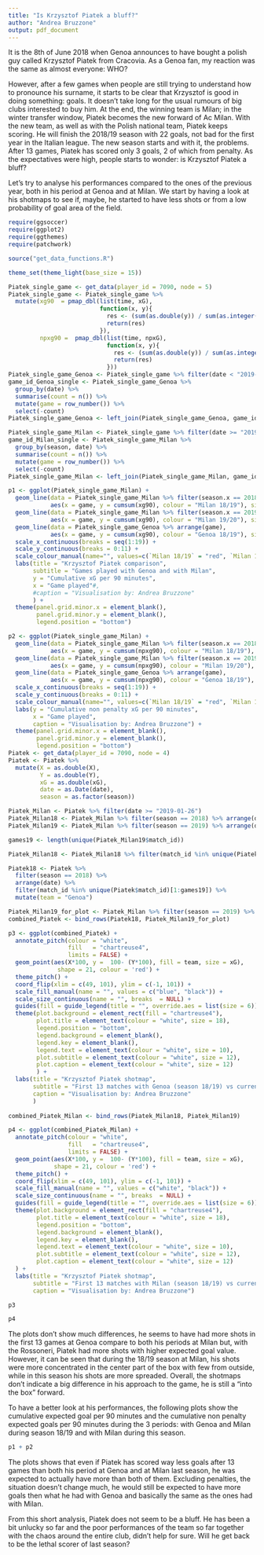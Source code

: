 ```yaml
---
title: "Is Krzysztof Piatek a bluff?"
author: "Andrea Bruzzone"
output: pdf_document
---
```


It is the 8th of June 2018 when Genoa announces to have bought a polish guy called Krzysztof Piatek from Cracovia. As a Genoa fan, my reaction was the same as almost everyone: WHO?

However, after a few games when people are still trying to understand how to pronounce his surname, it starts to be clear that Krzysztof is good in doing something: goals. It doesn't take long for the usual rumours of big clubs interested to buy him. At the end, the winning team is Milan; in the winter transfer window, Piatek becomes the new forward of Ac Milan. With the new team, as well as with the Polish national team, Piatek keeps scoring. He will finish the 2018/19 season with 22 goals, not bad for the first year in the Italian league. The new season starts and with it, the problems. After 13 games, Piatek has scored only 3 goals, 2 of which from penalty. As the expectatives were high, people starts to wonder: is Krzysztof Piatek a bluff?

Let's try to analyse his performances compared to the ones of the previous year, both in his period at Genoa and at Milan. We start by having a look at his shotmaps to see if, maybe, he started to have less shots or from a low probability of goal area of the field. 


```r
require(ggsoccer)
require(ggplot2)
require(ggthemes)
require(patchwork)

source("get_data_functions.R")

theme_set(theme_light(base_size = 15))

Piatek_single_game <- get_data(player_id = 7090, node = 5)
Piatek_single_game <- Piatek_single_game %>% 
  mutate(xg90  = pmap_dbl(list(time, xG),
                          function(x, y){
                            res <- (sum(as.double(y)) / sum(as.integer(x)))*90
                            return(res)
                          }),
         npxg90 =  pmap_dbl(list(time, npxG),
                            function(x, y){
                              res <- (sum(as.double(y)) / sum(as.integer(x)))*90
                              return(res)
                            }))
Piatek_single_game_Genoa <- Piatek_single_game %>% filter(date < "2019-01-26") 
game_id_Genoa_single <- Piatek_single_game_Genoa %>% 
  group_by(date) %>% 
  summarise(count = n()) %>% 
  mutate(game = row_number()) %>% 
  select(-count)
Piatek_single_game_Genoa <- left_join(Piatek_single_game_Genoa, game_id_Genoa_single, by = "date")

Piatek_single_game_Milan <- Piatek_single_game %>% filter(date >= "2019-01-26") 
game_id_Milan_single <- Piatek_single_game_Milan %>% 
  group_by(season, date) %>% 
  summarise(count = n()) %>% 
  mutate(game = row_number()) %>% 
  select(-count)
Piatek_single_game_Milan <- left_join(Piatek_single_game_Milan, game_id_Milan_single, by = "date")

p1 <- ggplot(Piatek_single_game_Milan) + 
  geom_line(data = Piatek_single_game_Milan %>% filter(season.x == 2018) %>% arrange(game), 
            aes(x = game, y = cumsum(xg90), colour = "Milan 18/19"), size = 2) + 
  geom_line(data = Piatek_single_game_Milan %>% filter(season.x == 2019) %>% arrange(game), 
            aes(x = game, y = cumsum(xg90), colour = "Milan 19/20"), size = 2) +
  geom_line(data = Piatek_single_game_Genoa %>% arrange(game), 
            aes(x = game, y = cumsum(xg90), colour = "Genoa 18/19"), size = 2) +
  scale_x_continuous(breaks = seq(1:19)) +
  scale_y_continuous(breaks = 0:11) +
  scale_colour_manual(name="", values=c(`Milan 18/19` = "red", `Milan 19/20` = "blue", `Genoa 18/19` = "black")) +
  labs(title = "Krzysztof Piatek comparison",
       subtitle = "Games played with Genoa and with Milan",
       y = "Cumulative xG per 90 minutes",
       x = "Game played"#,
       #caption = "Visualisation by: Andrea Bruzzone"
       ) +
  theme(panel.grid.minor.x = element_blank(),
        panel.grid.minor.y = element_blank(),
        legend.position = "bottom") 

p2 <- ggplot(Piatek_single_game_Milan) + 
  geom_line(data = Piatek_single_game_Milan %>% filter(season.x == 2018) %>% arrange(game), 
            aes(x = game, y = cumsum(npxg90), colour = "Milan 18/19"), size = 2) + 
  geom_line(data = Piatek_single_game_Milan %>% filter(season.x == 2019) %>% arrange(game), 
            aes(x = game, y = cumsum(npxg90), colour = "Milan 19/20"), size = 2)  +
  geom_line(data = Piatek_single_game_Genoa %>% arrange(game), 
            aes(x = game, y = cumsum(npxg90), colour = "Genoa 18/19"), size = 2) +
  scale_x_continuous(breaks = seq(1:19)) +
  scale_y_continuous(breaks = 0:11) +
  scale_colour_manual(name="", values=c(`Milan 18/19` = "red", `Milan 19/20` = "blue", `Genoa 18/19` = "black")) +
  labs(y = "Cumulative non penalty xG per 90 minutes",
       x = "Game played",
       caption = "Visualisation by: Andrea Bruzzone") +
  theme(panel.grid.minor.x = element_blank(),
        panel.grid.minor.y = element_blank(),
        legend.position = "bottom") 
Piatek <- get_data(player_id = 7090, node = 4)
Piatek <- Piatek %>% 
  mutate(X = as.double(X),
         Y = as.double(Y),
         xG = as.double(xG),
         date = as.Date(date),
         season = as.factor(season))

Piatek_Milan <- Piatek %>% filter(date >= "2019-01-26") 
Piatek_Milan18 <- Piatek_Milan %>% filter(season == 2018) %>% arrange(date) %>% mutate(team = "Milan18")
Piatek_Milan19 <- Piatek_Milan %>% filter(season == 2019) %>% arrange(date) %>% mutate(team = "Milan19")

games19 <- length(unique(Piatek_Milan19$match_id))

Piatek_Milan18 <- Piatek_Milan18 %>% filter(match_id %in% unique(Piatek_Milan18$match_id)[1:games19])

Piatek18 <- Piatek %>% 
  filter(season == 2018) %>% 
  arrange(date) %>% 
  filter(match_id %in% unique(Piatek$match_id)[1:games19]) %>% 
  mutate(team = "Genoa")

Piatek_Milan19_for_plot <- Piatek_Milan %>% filter(season == 2019) %>% arrange(date) %>% mutate(team = "Milan")
combined_Piatek <- bind_rows(Piatek18, Piatek_Milan19_for_plot) 

p3 <- ggplot(combined_Piatek) +
  annotate_pitch(colour = "white",
                 fill   = "chartreuse4",
                 limits = FALSE) +
  geom_point(aes(X*100, y =  100- (Y*100), fill = team, size = xG),
              shape = 21, colour = 'red') +
  theme_pitch() +
  coord_flip(xlim = c(49, 101), ylim = c(-1, 101)) +
  scale_fill_manual(name = "", values = c("blue", "black")) + 
  scale_size_continuous(name = "", breaks  = NULL) +
  guides(fill = guide_legend(title = "", override.aes = list(size = 6))) +
  theme(plot.background = element_rect(fill = "chartreuse4"),
        plot.title = element_text(colour = "white", size = 18),
        legend.position = "bottom",
        legend.background = element_blank(),
        legend.key = element_blank(),
        legend.text = element_text(colour = "white", size = 10),
        plot.subtitle = element_text(colour = "white", size = 12),
        plot.caption = element_text(colour = "white", size = 12)
        ) + 
  labs(title = "Krzysztof Piatek shotmap",
       subtitle = "First 13 matches with Genoa (season 18/19) vs current season with Milan (13 matches)", 
       caption = "Visualisation by: Andrea Bruzzone"
       ) 
  
combined_Piatek_Milan <- bind_rows(Piatek_Milan18, Piatek_Milan19)  

p4 <- ggplot(combined_Piatek_Milan) +
  annotate_pitch(colour = "white",
                 fill   = "chartreuse4",
                 limits = FALSE) +
  geom_point(aes(X*100, y =  100- (Y*100), fill = team, size = xG),
             shape = 21, colour = 'red') +
  theme_pitch() +
  coord_flip(xlim = c(49, 101), ylim = c(-1, 101)) +
  scale_fill_manual(name = "", values = c("white", "black")) + 
  scale_size_continuous(name = "", breaks  = NULL) +
  guides(fill = guide_legend(title = "", override.aes = list(size = 6))) +
  theme(plot.background = element_rect(fill = "chartreuse4"),
        plot.title = element_text(colour = "white", size = 18),
        legend.position = "bottom",
        legend.background = element_blank(),
        legend.key = element_blank(),
        legend.text = element_text(colour = "white", size = 10),
        plot.subtitle = element_text(colour = "white", size = 12),
        plot.caption = element_text(colour = "white", size = 12)
  ) + 
  labs(title = "Krzysztof Piatek shotmap",
       subtitle = "First 13 matches with Milan (season 18/19) vs current season (13 matches)", 
       caption = "Visualisation by: Andrea Bruzzone")

```


```r
p3 
```

```r
p4
```

The plots don't show much differences, he seems to have had more shots in the first 13 games at Genoa compare to both his periods at Milan but, with the Rossoneri, Piatek had more shots with higher expected goal value. However, it can be seen that during the 18/19 season at Milan, his shots were more concentrated in the center part of the box with few from outside, while in this season his shots are more spreaded. Overall, the shotmaps don't indicate a big difference in his approach to the game, he is still a "into the box" forward. 

To have a better look at his performances, the following plots show the cumulative expected goal per 90 minutes and the cumulative non penalty expected goals per 90 minutes during the 3 periods: with Genoa and Milan during season 18/19 and with Milan during this season.


```r
p1 + p2
```

The plots shows that even if Piatek has scored way less goals after 13 games than both his period at Genoa and at Milan last season, he was expected to actually have more than both of them. Excluding penalties, the situation doesn't change much, he would still be expected to have more goals then what he had with Genoa and basically the same as the ones had with Milan.

From this short analysis, Piatek does not seem to be a bluff. He has been a bit unlucky so far and the poor performances of the team so far together with the chaos around the entire club, didn't help for sure. Will he get back to be the lethal scorer of last season?
